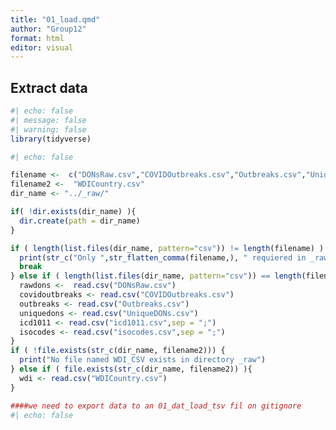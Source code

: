 ```yaml
---
title: "01_load.qmd"
author: "Group12"
format: html
editor: visual
---
```


## Extract data

```r

#| echo: false
#| message: false
#| warning: false
library(tidyverse)

```

```r
#| echo: false

filename <-  c("DONsRaw.csv","COVIDOutbreaks.csv","Outbreaks.csv","UniqueDONs.csv","icd1011.csv","isocodes.csv","WDICountry.csv")
filename2 <-  "WDICountry.csv"
dir_name <- "../_raw/"

if( !dir.exists(dir_name) ){
  dir.create(path = dir_name)
}

if ( length(list.files(dir_name, pattern="csv")) != length(filename) ) {
  print(str_c("Only ",str_flatten_comma(filename,), " requiered in _raw folder"))
  break
} else if ( length(list.files(dir_name, pattern="csv")) == length(filename)) { 
  rawdons <-  read.csv("DONsRaw.csv")
  covidoutbreaks <- read.csv("COVIDOutbreaks.csv")
  outbreaks <- read.csv("Outbreaks.csv")
  uniquedons <- read.csv("UniqueDONs.csv")
  icd1011 <- read.csv("icd1011.csv",sep = ";")
  isocodes <- read.csv("isocodes.csv",sep = ";")
}
if ( !file.exists(str_c(dir_name, filename2))) {
  print("No file named WDI_CSV exists in directory _raw")
} else if ( file.exists(str_c(dir_name, filename2)) ){
  wdi <- read.csv("WDICountry.csv")
}


```

```r
####we need to export data to an 01_dat_load_tsv fil on gitignore
#| echo: false



```
